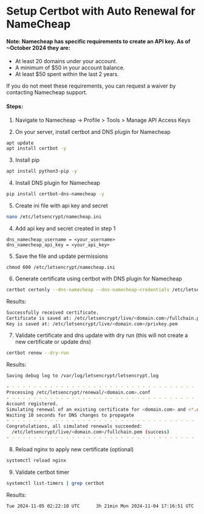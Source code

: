 
<HeroPattern />

# Setup Certbot with Auto Renewal for NameCheap

#### Note: Namecheap has specific requirements to create an API key. As of ~October 2024 they are:

- At least 20 domains under your account.
- A minimum of $50 in your account balance.
- At least $50 spent within the last 2 years.

If you do not meet these requirements, you can request a waiver by contacting Namecheap support.

#### Steps:

1. Navigate to Namecheap -> Profile > Tools > Manage API Access Keys


  <Diagram src="https://www.namecheap.com/assets/img/press-release/ip-whitelist.png" />


2. On your server, install certbot and DNS plugin for Namecheap

```bash
apt update
apt install certbot -y
```

3. Install pip

```bash
apt install python3-pip -y
```

4. Install DNS plugin for Namecheap

```bash
pip install certbot-dns-namecheap -y
```

5. Create ini file with api key and secret

```bash
nano /etc/letsencrypt/namecheap.ini
```

4. Add api key and secret created in step 1

```
dns_namecheap_username = <your_username>
dns_namecheap_api_key = <your_api_key>
```

5. Save the file and update permissions

```
chmod 600 /etc/letsencrypt/namecheap.ini
```

6. Generate certificate using certbot with DNS plugin for Namecheap

```bash
certbot certonly --dns-namecheap --dns-namecheap-credentials /etc/letsencrypt/namecheap.ini -d <domain.com> -d <\*.domain.com>
```

Results:

```bash
Successfully received certificate.
Certificate is saved at: /etc/letsencrypt/live/<domain.com>/fullchain.pem
Key is saved at: /etc/letsencrypt/live/<domain.com>/privkey.pem
```

7. Validate certificate and dns update with dry run (this will not create a new certificate or update dns)

```bash
certbot renew --dry-run
```

Results:

```bash
Saving debug log to /var/log/letsencrypt/letsencrypt.log

- - - - - - - - - - - - - - - - - - - - - - - - - - - - - - - - - - - - - - - -
Processing /etc/letsencrypt/renewal/<domain.com>.conf
- - - - - - - - - - - - - - - - - - - - - - - - - - - - - - - - - - - - - - - -
Account registered.
Simulating renewal of an existing certificate for <domain.com> and <*.domain.com>
Waiting 10 seconds for DNS changes to propagate
- - - - - - - - - - - - - - - - - - - - - - - - - - - - - - - - - - - - - - - -
Congratulations, all simulated renewals succeeded:
  /etc/letsencrypt/live/<domain.com>/fullchain.pem (success)
- - - - - - - - - - - - - - - - - - - - - - - - - - - - - - - - - - - - - - - -
```

8. Reload nginx to apply new certificate (optional)

```bash
systemctl reload nginx
```

9. Validate certbot timer

```bash
systemctl list-timers | grep certbot
```

Results:

```bash
Tue 2024-11-05 02:22:10 UTC      3h 21min Mon 2024-11-04 17:16:51 UTC  5h 43min ago certbot.timer                  certbot.service
```
